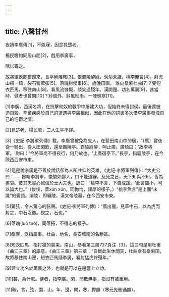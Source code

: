 ```yaml
---
---
---
```

title: 八聲甘州
---



夜讀李廣傳[1]，不能寐，因念晁楚老、

楊民瞻約同居山間[2]，戲用李廣事，

賦以寄之。

故將軍飲罷夜歸來，長亭解雕鞍[3]。恨灞陵醉尉，匆匆未識，桃李無言[4]。射虎山橫一騎，裂石響驚弦[5]。落魄封侯事[6]，歲晚田園。 誰向桑麻杜曲[7]？要短衣匹馬，移住南山[8]。看風流慷慨，談笑過殘年。漢開邊、功名萬裏[9]，甚當時、健者也曾閑[10]？紗窗外、斜風細雨，一陣輕寒[11]。

[1]李廣，西漢名將，在抗擊匈奴的戰爭中屢建大功，但始終未得封侯，最後還被迫自殺。辛棄疾感於自己的遭遇與李廣相似，因此在他的詞裏多次借李廣事發洩自己的悒鬱之情。

[2]晁楚老、楊民瞻，二人生平不詳。

[3]《史記·李將軍列傳》載，李廣曾被免為庶人，在藍田南山中閒居，“〔廣〕嘗夜從一騎出，從人田閑飲，還至霸陵亭。霸陵尉醉，呵止廣。廣騎曰：'故李將軍。'尉曰：'今將軍尚不得夜行，何乃故也。'止廣宿亭下。”長亭，指霸陵亭，在今陝西西安市東。

[4]這是說李廣是不善於說話卻為人所共仰的英雄。《史記·李將軍列傳》：“太史公曰：……餘睹李將軍，悛悛如鄙人，口不能道辭。及死之日，天下知與不知，皆為盡哀。彼其忠實心誠信於士大夫也。諺曰：'桃李不言，下自成蹊。'此言雖小，可以論大也。”（悛悛，音xún xún，同恂恂，謹厚的樣子。）“桃李無言”是上面“未識”的賓語。灞陵，即霸陵，漢文帝陵墓，在今西安市東。

[5]驚弦，令人驚心的弦聲。《史記·李將軍列傳》：“廣出獵，見草中石，以為虎而射之，中石沒鏃。視之，石也。”

[6]落魄(luò tuò)，同落拓，不得志的樣子。

[7]桑麻，泛指農事。杜曲，地名，長安城南的名勝區。

[8]短衣匹馬，指打獵的裝束。南山，參看第三冊727頁注〔3〕。這三句是用杜甫《曲江三章》的語意。《曲江三章》第三章：“自斷此生休問天，杜曲幸有桑麻田。故將移住南山邊，短衣匹馬隨李廣，看射猛虎終殘年。”

[9]建立功名於萬裏之外，也就是可以在邊疆上立功。

[10]甚，為什麼。健者，指李廣。閑，閒散無事，指沒有被重用。

[11]鞍，言，弦，園，山，年，邊，閑，寒，押韻（寒元先刪通韻）。